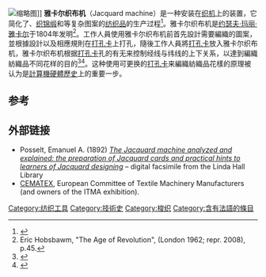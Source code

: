 [[File:A_Jacquard_loom_showing_information_punchcards,_National_Museum_of_Scotland.jpg|缩略图]]]]
'''雅卡尔织布机'''（Jacquard machine）是一种安装在[[織機|织机]]上的装置，它简化了{{link-en|织锦|Brocade}}、[[织锦缎|织锦缎]]和{{link-en|绗缝|Matelassé}}等复杂图案的[[纺织品|纺织品]]的生产过程<ref>{{Cite web|title=Fabric Glossary|url=http://www.christinalynn.com/fabric-glossary.shtml|accessdate=2008-11-21|archiveurl=https://web.archive.org/web/20090105170019/http://www.christinalynn.com/fabric-glossary.shtml|archivedate=January 5, 2009}}</ref>。雅卡尔织布机是[[约瑟夫·玛丽·雅卡尔|约瑟夫·玛丽·雅卡尔]]于1804年发明<ref>Eric Hobsbawm, "The Age of Revolution", (London 1962; repr. 2008), p.45.</ref>。工作人員使用雅卡尔织布机前首先設計需要編織的圖案，並根據設計以及相應規則在[[打孔卡|打孔卡]]上打孔，隨後工作人員將[[打孔卡|打孔卡]]放入雅卡尔织布机，雅卡尔织布机根据[[打孔卡|打孔卡]]孔的有无来控制经线与纬线的上下关系，以達到編織紡織品不同花样的目的<ref>{{Cite journal|title=The London journal of arts and sciences (and repertory of patent inventions)|url=https://books.google.com/books?id=ElUEAAAAQAAJ&q=%22chain+of+cards%22|last=Newton|first=William|date=June 1, 1866|page=334}}</ref><ref>{{Cite web|title=罗建举等著《木与人类文明》|url=http://blog.sciencenet.cn/blog-528739-903746.html|accessdate=|author=|date=|format=|publisher=|language=}}</ref>。这种使用可更换的[[打孔卡|打孔卡]]来編織紡織品花樣的原理被认为是[[計算機硬體歷史|計算機硬體歷史]]上的重要一步。

== 参考 ==
{{Reflist}}

== 外部链接 ==

* Posselt, Emanuel A. (1892) [http://lhldigital.lindahall.org/cdm/ref/collection/eng_tech/id/3983 ''The Jacquard machine analyzed and explained: the preparation of Jacquard cards and practical hints to learners of Jacquard designing''] – digital facsimile from the Linda Hall Library
* [https://Cematex.com CEMATEX], European Committee of Textile Machinery Manufacturers (and owners of the ITMA exhibition).

[[Category:纺织工具|Category:纺织工具]]
[[Category:技術史|Category:技術史]]
[[Category:梭织|Category:梭织]]
[[Category:含有法語的條目|Category:含有法語的條目]]